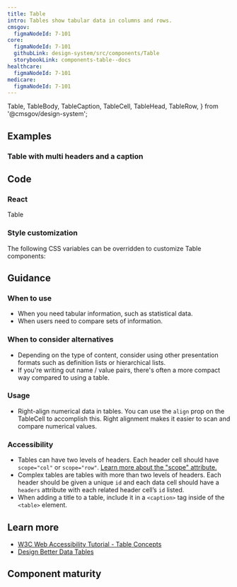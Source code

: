 ```yaml
---
title: Table
intro: Tables show tabular data in columns and rows.
cmsgov:
  figmaNodeId: 7-101
core:
  figmaNodeId: 7-101
  githubLink: design-system/src/components/Table
  storybookLink: components-table--docs
healthcare:
  figmaNodeId: 7-101
medicare:
  figmaNodeId: 7-101
---
```


  Table,
  TableBody,
  TableCaption,
  TableCell,
  TableHead,
  TableRow,
} from '@cmsgov/design-system';

## Examples

### Table with multi headers and a caption

<StorybookExample componentName="table" storyId="components-table--multi-header-table" />

## Code

### React

<StorybookDocLinks>
  <StorybookDocLink storyId="components-table--docs">Table</StorybookDocLink>
</StorybookDocLinks>

### Style customization

The following CSS variables can be overridden to customize Table components:

<ComponentThemeOptions componentname="table" />

## Guidance

### When to use

- When you need tabular information, such as statistical data.
- When users need to compare sets of information.

### When to consider alternatives

- Depending on the type of content, consider using other presentation formats such as definition lists or hierarchical lists.
- If you're writing out name / value pairs, there's often a more compact way compared to using a table.

### Usage

- Right-align numerical data in tables. You can use the `align` prop on the TableCell to accomplish this. Right alignment makes it easier to scan and compare numerical values.

### Accessibility

- Tables can have two levels of headers. Each header cell should have `scope="col"` or `scope="row"`. [Learn more about the "scope" attribute.](https://developer.mozilla.org/en-US/docs/Web/HTML/Element/th#attr-scope)
- Complex tables are tables with more than two levels of headers. Each header should be given a unique `id` and each data cell should have a `headers` attribute with each related header cell’s `id` listed.
- When adding a title to a table, include it in a `<caption>` tag inside of the `<table>` element.

## Learn more

- [W3C Web Accessibility Tutorial \- Table Concepts](https://www.w3.org/WAI/tutorials/tables/)
- [Design Better Data Tables](https://medium.com/mission-log/design-better-data-tables-430a30a00d8c)

## Component maturity

<MaturityChecklist
  a11yStandards={true}
  color={true}
  forcedColors={true}
  screenReaders={true}
  keyboardNavigable={true}
  storybook={true}
  responsive={true}
  spanish={null}
  completeUiKit={false}
  responsiveUiKit={false}
  tokensInCode={true}
  tokensInSketch={true}
/>
